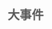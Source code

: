 {{需要扩展}}{{需要校对}}{{需要帮助}}
{{人物信息栏
|名称=神宫司玉藻
|图片=神宫司玉藻-char.png
|其他名称=神宫司玉藻
|所属团体=战斗吧歌姬
|性别=女
|生日=11月11日
|标签=中二
|youtube=无
|bilibili=[http://space.bilibili.com/364225566?share_medium=android&share_source=copy_link&bbid=018A68D2-47FB-4CF3-971F-FC21952A761C704infoc&ts=1559787132496 战斗吧歌姬官方账号]
|twitter=无
|showroom=无
|一句话描述={{Tip|content=进入妖狐的妖治梦境，成为本小姐的忠实奴仆吧！}}
|人物描述=自称是狐神转世的妹子，外表看起来端庄乖巧，但不知道为啥一开口就让人有一种“这是中二病吧？”的感觉。<br /><br />
}}


== <font size="5" color="#5a5a5a" center>大事件</font> ==

{{时间轴/开始}}
{{时间轴/节点
|时间=2018年6月3日
|标题=待补充
|内容=待补充
}}
{{时间轴/结束}}

